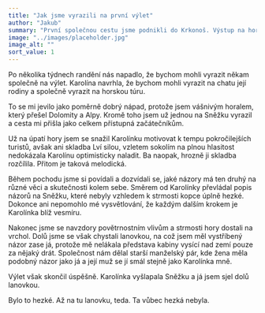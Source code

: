 ```yaml
---
title: "Jak jsme vyrazili na první výlet"
author: "Jakub"
summary: "První společnou cestu jsme podnikli do Krkonoš. Výstup na hory nebyl pro Karolínu až tak přitažlivý a už vůbec nepomáhalo vysvětlování, že každým dalším krokem je blíž vesmíru."
image: "../images/placeholder.jpg"
image_alt: ""
sort_value: 1
---
```


Po několika týdnech randění nás napadlo, že bychom mohli vyrazit někam společně na výlet. Karolína navrhla, že bychom mohli vyrazit na chatu její rodiny a společně vyrazit na horskou túru.

To se mi jevilo jako poměrně dobrý nápad, protože jsem vášnivým horalem, který přešel Dolomity a Alpy. Kromě toho jsem už jednou na Sněžku vyrazil a cesta mi přišla jako celkem přístupná začátečníkům.

Už na úpatí hory jsem se snažil Karolínku motivovat k tempu pokročilejších turistů, avšak ani skladba Lví silou, vzletem sokolím na plnou hlasitost nedokázala Karolínu optimisticky naladit. Ba naopak, hrozně ji skladba rozčílila. Přitom je taková melodická.

Během pochodu jsme si povídali a dozvídali se, jaké názory má ten druhý na různé věci a skutečnosti kolem sebe. Směrem od Karolínky převládal popis názorů na Sněžku, které nebyly vzhledem k strmosti kopce úplně hezké. Dokonce ani nepomohlo mé vysvětlování, že každým dalším krokem je Karolínka blíž vesmíru.

Nakonec jsme se navzdory povětrnostním vlivům a strmosti hory dostali na vrchol. Dolů jsme se však chystali lanovkou, na což jsem měl vystříbený názor zase já, protože mě nelákala představa kabiny vysící nad zemí pouze za nějaký drát. Společnost nám dělal starší manželský pár, kde žena měla podobný názor jako já a její muž se jí smál stejně jako Karolínka mně.

Výlet však skončil úspěšně. Karolínka vyšlapala Sněžku a já jsem sjel dolů lanovkou.

Bylo to hezké. Až na tu lanovku, teda. Ta vůbec hezká nebyla.
